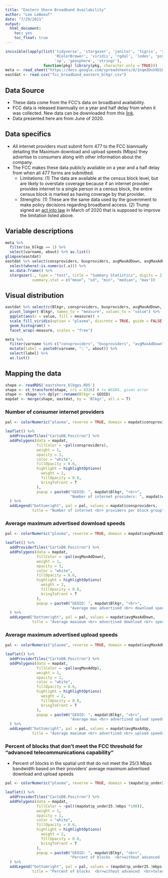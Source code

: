 ```yaml
---
title: "Eastern Shore Broadband Availability"
author: "Lee LeBoeuf"
date: "7/29/2021"
output: 
  html_document:
    toc: yes
    toc_float: true
---
```


```r
invisible(lapply(list('tidyverse', 'stargazer', 'janitor', 'tigris', 'sf', 'leaflet', 'rcartocolor', 
                      'RColorBrewer', 'viridis', 'rgdal', 'lodes', 'psych', 'reshape2', 'googlesheets4', 
                      'sp', 'geosphere', 'stringr'),
                 function(pkg) library(pkg, character.only = TRUE)))
meta <- read_sheet("https://docs.google.com/spreadsheets/d/1nqm3DuVXD1ObbVe_deacvT7uSLdBXfQJo3mkbqDwrVo/edit?usp=sharing", sheet = "fcc_broadband", gs4_deauth())
eastdat <- read.csv("fcc_broadband_eastern_blkgr.csv")
```

## Data Source
* These data come from the FCC's data on broadband availability. 
* FCC data is released biannually on a year and half delay from when it was collected. New data can be downloaded from this [link](https://www.fcc.gov/general/broadband-deployment-data-fcc-form-477). 
* Data presented here are from June of 2020. 

## Data specifics 
* All internet providers must submit form 477 to the FCC biannually detailing the Maximum download and upload speeds (Mbps) they advertise to consumers along with other information about the company. 
* The FCC makes these data publicly available on a year and a half delay from when all 477 forms are submitted. 
    + Limitations: (1) The data are available at the census block level, but are likely to overstate coverage because if an internet provider provides internet to a single person in a census block, the entire census block is marked as having coverage by that provider. 
    + Strengths: (1) These are the same data used by the government to make policy decisions regarding broadband access. (2) Trump signed an [act into law](https://www.commerce.senate.gov/2020/3/bill-to-improve-broadband-data-maps-signed-into-law) in March of 2020 that is supposed to improve the limitation listed above. 
    
## Variable descriptions
```r
meta %>% 
  filter(su_blkgp == 1) %>%
  select(varname, about) %>% as.list()
glimpse(eastdat)
eastdat %>% select(consproviders, busproviders, avgMaxAdDown, avgMaxAdUp, p_under25.3mbps) %>% 
  select(where(~is.numeric(.x))) %>% 
  as.data.frame() %>% 
  stargazer(., type = "text", title = "Summary Statistics", digits = 2,
            summary.stat = c("mean", "sd", "min", "median", "max"))
```

## Visual distribution 
```r
eastdat %>% select(c(Blkgr, consproviders, busproviders, avgMaxAdDown, avgMaxAdUp, p_under25.3mbps)) %>% 
  pivot_longer(-Blkgr, names_to = "measure", values_to = "value") %>%
  ggplot(aes(x = value, fill = measure)) +
  scale_fill_viridis(option = "plasma", discrete = TRUE, guide = FALSE) +
  geom_histogram() + 
  facet_wrap(~measure, scales = "free")
```

```r
meta %>% 
  filter(varname %in% c("consproviders", "busproviders", "avgMaxAdDown", "avgMaxAdUp", "p_under25.3mbps")) %>%
  mutate(label = paste0(varname, ": ", about)) %>% 
  select(label) %>% 
  as.list()
```

## Mapping the data 
```r
shape <- readRDS('eastshore_blkgps.RDS')
shape <- st_transform(shape, crs = 4326) # to WGS84, given error
shape <- shape %>% dplyr::rename(Blkgr = GEOID)
mapdat <- merge(shape, eastdat, by = 'Blkgr', all.x = T)
```
  
### Number of consumer internet providers
```r
pal <- colorNumeric("plasma", reverse = TRUE, domain = mapdat$consproviders)

leaflet() %>% 
  addProviderTiles("CartoDB.Positron") %>% 
  addPolygons(data = mapdat,
              fillColor = ~pal(consproviders),
              weight = 1,
              opacity = 1,
              color = "white", 
              fillOpacity = 0.6,
              highlight = highlightOptions(
                weight = 2,
                fillOpacity = 0.8,
                bringToFront = T
              ),
              popup = paste0("GEOID: ", mapdat$Blkgr, "<br>",
                             "Number of internet providers: ", mapdat$consproviders)
  ) %>% 
  addLegend("bottomright", pal = pal, values = mapdat$consproviders, 
            title = "Number of internet <br> providers per block group", opacity = 0.7)
```

### Average maximum advertised download speeds 
```r
pal <- colorNumeric("plasma", reverse = TRUE, domain = mapdat$avgMaxAdDown) 

leaflet() %>% 
  addProviderTiles("CartoDB.Positron") %>% 
  addPolygons(data = mapdat,
              fillColor = ~pal(avgMaxAdDown),
              weight = 1,
              opacity = 1,
              color = "white", 
              fillOpacity = 0.6,
              highlight = highlightOptions(
                weight = 2,
                fillOpacity = 0.8,
                bringToFront = T
              ),
              popup = paste0("GEOID: ", mapdat$Blkgr, "<br>",
                             "Average max advertised <br> download speeds: ", round(mapdat$avgMaxAdDown, 2))
  ) %>% 
  addLegend("bottomright", pal = pal, values = mapdat$avgMaxAdDown, 
            title = "Average maximum <br> advertised download <br> speeds per block group", opacity = 0.7)
```

### Average maximum advertised upload speeds 
```r
pal <- colorNumeric("plasma", reverse = TRUE, domain = mapdat$avgMaxAdUp)

leaflet() %>% 
  addProviderTiles("CartoDB.Positron") %>% 
  addPolygons(data = mapdat,
              fillColor = ~pal(avgMaxAdUp),
              weight = 1,
              opacity = 1,
              color = "white", 
              fillOpacity = 0.6,
              highlight = highlightOptions(
                weight = 2,
                fillOpacity = 0.8,
                bringToFront = T
              ),
              popup = paste0("GEOID: ", mapdat$Blkgr, "<br>",
                             "Average max <br> advertised upload speeds: ", round(mapdat$avgMaxAdUp, 2))
  ) %>% 
  addLegend("bottomright", pal = pal, values = mapdat$avgMaxAdUp, 
            title = "Average maximum <br> advertised <br> upload speeds per block group", opacity = 0.7)
```

### Percent of blocks that don't meet the FCC threshold for "advanced telecommunications capability"
* Percent of blocks in the spatial unit that do not meet the 25/3 Mbps bandwidth based on their providers' average maximum advertised download and upload speeds 
```r
pal <- colorNumeric("plasma", reverse = TRUE, domain = (mapdat$p_under25.3mbps *100))

leaflet() %>% 
  addProviderTiles("CartoDB.Positron") %>% 
  addPolygons(data = mapdat,
              fillColor = ~pal((mapdat$p_under25.3mbps *100)),
              weight = 1,
              opacity = 1,
              color = "white", 
              fillOpacity = 0.6,
              highlight = highlightOptions(
                weight = 2,
                fillOpacity = 0.8,
                bringToFront = T
              ),
              popup = paste0("GEOID: ", mapdat$Blkgr, "<br>",
                             "Percent of blocks  <br>without advanced  <br>telecommunications capability: ", round((mapdat$p_under25.3mbps *100), 2))
  ) %>% 
  addLegend("bottomright", pal = pal, values = (mapdat$p_under25.3mbps *100), 
            title = "Percent of blocks  <br>without advanced  <br>telecommunications capability", opacity = 0.7)
```

